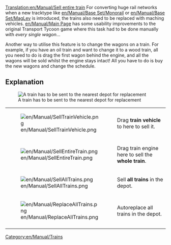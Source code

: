 [[Translation:en/Manual/Sell entire train]]
For converting huge rail networks when a new tracktype like [[en/Manual/Base Set/Monorail]] or [[en/Manual/Base Set/MagLev]] is introduced, the trains also need to be replaced with maching vehicles. [[en/Manual/Main Page]] has some usability improvements to the original Transport Tycoon game where this task had to be done manually with ''every single wagon''...

Another way to utilise this feature is to change the wagons on a train. For example, if you have an oil train and want to change it to a wood train, all you need to do is drag the first wagon behind the engine, and all the wagons will be sold whilst the engine stays intact! All you have to do is buy the new wagons and change the schedule.

== Explanation ==
[[File:en/Manual/TrainDepot-Overview.png|frame|left|A train has to be sent to the nearest depot for replacement]]

{|
|-
|[[File:en/Manual/SellTrainVehicle.png]]
|Drag '''train vehicle''' to here to sell it.
|-
|[[File:en/Manual/SellEntireTrain.png]]
|Drag train engine here to sell the '''whole train'''.
|-
|[[File:en/Manual/SellAllTrains.png]]
|Sell '''all trains''' in the depot.
|-
|[[File:en/Manual/ReplaceAllTrains.png]]
|Autoreplace all trains in the depot.
|-
|}

[[Category:en/Manual/Trains]]